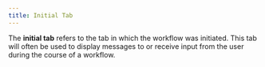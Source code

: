 ```yaml
---
title: Initial Tab
---
```


The **initial tab** refers to the tab in which the workflow was initiated. This tab will often be used to display messages to or receive input from the user during the course of a workflow.
